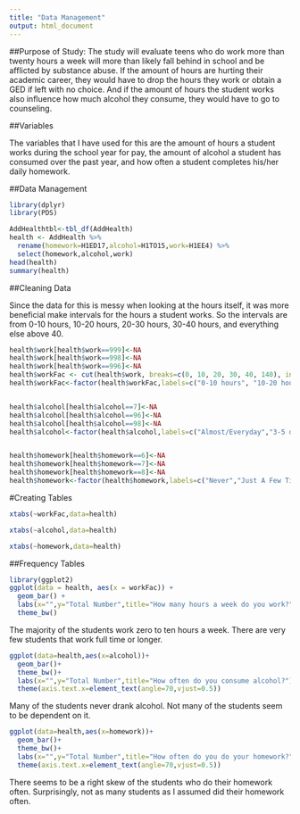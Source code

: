 ```yaml
---
title: "Data Management"
output: html_document
---
```


##Purpose of Study:
The study will evaluate teens who do work more than twenty hours a week will more than likely fall behind in school and be afflicted by substance abuse. If the amount of hours are hurting their academic career, they would have to drop the hours they work or obtain a GED if left with no choice. And if the amount of hours the student works also influence how much alcohol they consume, they would have to go to counseling.

##Variables

The variables that I have used for this are the amount of hours a student works during the school year for pay, the amount of alcohol a student has consumed over the past year, and how often a student completes his/her daily homework.

##Data Management

```r
library(dplyr)
library(PDS)
```

```r
AddHealthtbl<-tbl_df(AddHealth)
health <- AddHealth %>%
  rename(homework=H1ED17,alcohol=H1TO15,work=H1EE4) %>%
  select(homework,alcohol,work)
head(health)
summary(health)
```


##Cleaning Data

Since the data for this is messy when looking at the hours itself, it was more beneficial make intervals for the hours a student works. So the intervals are from 0-10 hours, 10-20 hours, 20-30 hours, 30-40 hours, and everything else above 40.
```r
health$work[health$work==999]<-NA
health$work[health$work==998]<-NA
health$work[health$work==996]<-NA
health$workFac <- cut(health$work, breaks=c(0, 10, 20, 30, 40, 140), include.lowest = TRUE)
health$workFac<-factor(health$workFac,labels=c("0-10 hours", "10-20 hours","20-30 hours","30-40 hours","40+ hours"))[,drop=TRUE]


health$alcohol[health$alcohol==7]<-NA
health$alcohol[health$alcohol==96]<-NA
health$alcohol[health$alcohol==98]<-NA
health$alcohol<-factor(health$alcohol,labels=c("Almost/Everyday","3-5 days/week", "1-2 days/week","2-3 days/month","once a month or less","1 or 2 days in past year","Never"))[,drop=TRUE]


health$homework[health$homework==6]<-NA
health$homework[health$homework==7]<-NA
health$homework[health$homework==8]<-NA
health$homework<-factor(health$homework,labels=c("Never","Just A Few Times","About Once a Week","Almost Everyday","Everyday"))[,drop=TRUE]

```

#Creating Tables

```r
xtabs(~workFac,data=health)

xtabs(~alcohol,data=health)

xtabs(~homework,data=health)

```



##Frequency Tables

```r
library(ggplot2)
ggplot(data = health, aes(x = workFac)) + 
  geom_bar() +
  labs(x="",y="Total Number",title="How many hours a week do you work?")+
  theme_bw()
```

The majority of the students work zero to ten hours a week. There are very few students that work full time or longer.

```r
ggplot(data=health,aes(x=alcohol))+
  geom_bar()+
  theme_bw()+
  labs(x="",y="Total Number",title="How often do you consume alcohol?")+
  theme(axis.text.x=element_text(angle=70,vjust=0.5))
```

Many of the students never drank alcohol. Not many of the students seem to be dependent on it. 

```r
ggplot(data=health,aes(x=homework))+
  geom_bar()+
  theme_bw()+
  labs(x="",y="Total Number",title="How often do you do your homework?")+
  theme(axis.text.x=element_text(angle=70,vjust=0.5))
```

There seems to be a right skew of the students who do their homework often. Surprisingly, not as many students as I assumed did their homework often.